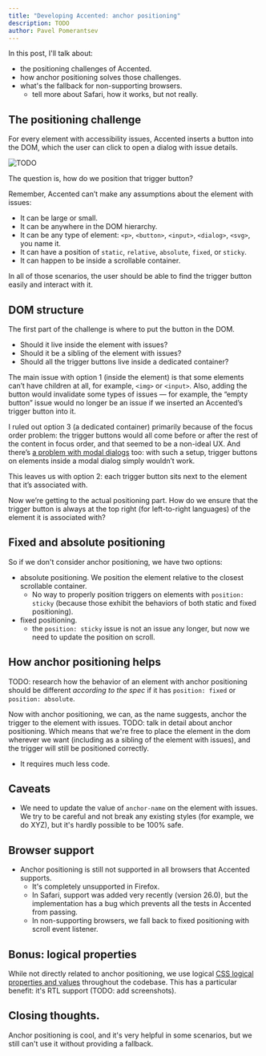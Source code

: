 ```yaml
---
title: "Developing Accented: anchor positioning"
description: TODO
author: Pavel Pomerantsev
---
```


In this post, I'll talk about:
- the positioning challenges of Accented.
- how anchor positioning solves those challenges.
- what's the fallback for non-supporting browsers.
  - tell more about Safari, how it works, but not really.

## The positioning challenge

For every element with accessibility issues, Accented inserts a button into the DOM,
which the user can click to open a dialog with issue details.

<Image
  src={exampleImg}
  alt="TODO"
  layout="constrained"
/>

The question is, how do we position that trigger button?

Remember, Accented can’t make any assumptions about the element with issues:

- It can be large or small.
- It can be anywhere in the DOM hierarchy.
- It can be any type of element: `<p>`, `<button>`, `<input>`, `<dialog>`, `<svg>`, you name it.
- It can have a position of `static`, `relative`, `absolute`, `fixed`, or `sticky`.
- It can happen to be inside a scrollable container.

In all of those scenarios,
the user should be able to find the trigger button easily and interact with it.

## DOM structure

The first part of the challenge is where to put the button in the DOM.

- Should it live inside the element with issues?
- Should it be a sibling of the element with issues?
- Should all the trigger buttons live inside a dedicated container?

The main issue with option 1 (inside the element) is that some elements can’t have children at all, for example, `<img>` or `<input>`.
Also, adding the button would invalidate some types of issues —
for example, the “empty button” issue would no longer be an issue if we inserted an Accented’s trigger button into it.

I ruled out option 3 (a dedicated container) primarily because of the focus order problem:
the trigger buttons would all come before or after the rest of the content in focus order,
and that seemed to be a non-ideal UX.
And there’s [a problem with modal dialogs](https://github.com/whatwg/html/issues/9936) too:
with such a setup, trigger buttons on elements inside a modal dialog simply wouldn’t work.

This leaves us with option 2: each trigger button sits next to the element that it’s associated with.

Now we’re getting to the actual positioning part.
How do we ensure that the trigger button is always at the top right (for left-to-right languages) of the element it is associated with?

## Fixed and absolute positioning

So if we don't consider anchor positioning, we have two options:
- absolute positioning. We position the element relative to the closest scrollable container.
  - No way to properly position triggers on elements with `position: sticky` (because those exhibit the behaviors of both static and fixed positioning).
- fixed positioning.
  - the `position: sticky` issue is not an issue any longer, but now we need to update the position on scroll.

## How anchor positioning helps

TODO: research how the behavior of an element with anchor positioning should be different _according to the spec_ if it has `position: fixed` or `position: absolute`.

Now with anchor positioning, we can, as the name suggests, anchor the trigger to the element with issues.
TODO: talk in detail about anchor positioning.
Which means that we're free to place the element in the dom wherever we want (including as a sibling of the element with issues),
and the trigger will still be positioned correctly.
- It requires much less code.

## Caveats
- We need to update the value of `anchor-name` on the element with issues.
  We try to be careful and not break any existing styles (for example, we do XYZ),
  but it's hardly possible to be 100% safe.

## Browser support
- Anchor positioning is still not supported in all browsers that Accented supports.
  - It's completely unsupported in Firefox.
  - In Safari, support was added very recently (version 26.0), but the implementation has a bug which prevents all the tests in Accented from passing.
  - In non-supporting browsers, we fall back to fixed positioning with scroll event listener.

## Bonus: logical properties
While not directly related to anchor positioning,
we use logical [CSS logical properties and values](https://developer.mozilla.org/en-US/docs/Web/CSS/CSS_logical_properties_and_values)
throughout the codebase.
This has a particular benefit: it's RTL support (TODO: add screenshots).

## Closing thoughts.
Anchor positioning is cool, and it's very helpful in some scenarios, but we still can't use it without providing a fallback.
